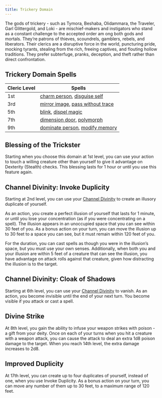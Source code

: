 ```yaml
---
title: Trickery Domain
---
```


The gods of trickery - such as Tymora, Beshaba, Olidammara, the Traveler, Garl Glittergold, and Loki - are mischief-makers and instigators who stand as a constant challenge to the accepted order am ong both gods and mortals. They’re patrons of thieves, scoundrels, gamblers, rebels, and liberators. Their clerics are a disruptive force in the world, puncturing pride, mocking tyrants, stealing from the rich, freeing captives, and flouting hollow traditions. They prefer subterfuge, pranks, deception, and theft rather than direct confrontation.

## Trickery Domain Spells

| Cleric Level | Spells                                                                                                                           |
| ------------ | -------------------------------------------------------------------------------------------------------------------------------- |
| 1st          | [charm person](/kompendium/dnd5/spells?name=charm+person), [disguise self](/kompendium/dnd5/spells?name=disguise+self)           |
| 3rd          | [mirror image](/kompendium/dnd5/spells?name=mirror+image), [pass without trace](/kompendium/dnd5/spells?name=pass+without+trace) |
| 5th          | [blink](/kompendium/dnd5/spells?name=blink), [dispel magic](/kompendium/dnd5/spells?name=dispel+magic)                           |
| 7th          | [dimension door](/kompendium/dnd5/spells?name=dimension+door), [polymorph](/kompendium/dnd5/spells?name=polymorph)               |
| 9th          | [dominate person](/kompendium/dnd5/spells?name=dominate+person), [modify memory](/kompendium/dnd5/spells?name=modify+memory)     |

## Blessing of the Trickster

Starting when you choose this domain at 1st level, you can use your action to touch a willing creature other than yourself to give it advantage on Dexterity (Stealth) checks. This blessing lasts for 1 hour or until you use this feature again.

## Channel Divinity: Invoke Duplicity

Starting at 2nd level, you can use your [Channel Divinity](/kompendium/dnd5/classes/cleric#channel-divinity) to create an illusory duplicate of yourself.

As an action, you create a perfect illusion of yourself that lasts for 1 minute, or until you lose your concentration (as if you were concentrating on a spell). The illusion appears in an unoccupied space that you can see within 30 feet of you. As a bonus action on your turn, you can move the illusion up to 30 feet to a space you can see, but it must remain within 120 feet of you.

For the duration, you can cast spells as though you were in the illusion’s space, but you must use your own senses. Additionally, when both you and your illusion are within 5 feet of a creature that can see the illusion, you have advantage on attack rolls against that creature, given how distracting the illusion is to the target.

## Channel Divinity: Cloak of Shadows

Starting at 6th level, you can use your [Channel Divinity](/kompendium/dnd5/classes/cleric#channel-divinity) to vanish. As an action, you become invisible until the end of your next turn. You become visible if you attack or cast a spell.

## Divine Strike

At 8th level, you gain the ability to infuse your weapon strikes with poison - a gift from your deity. Once on each of your turns when you hit a creature with a weapon attack, you can cause the attack to deal an extra 1d8 poison damage to the target. When you reach 14th level, the extra damage increases to 2d8.

## Improved Duplicity

At 17th level, you can create up to four duplicates of yourself, instead of one, when you use <Link href="#channel-divinity-invoke-duplicity">Invoke Duplicity</Link>. As a bonus action on your turn, you can move any number of them up to 30 feet, to a maximum range of 120 feet.
